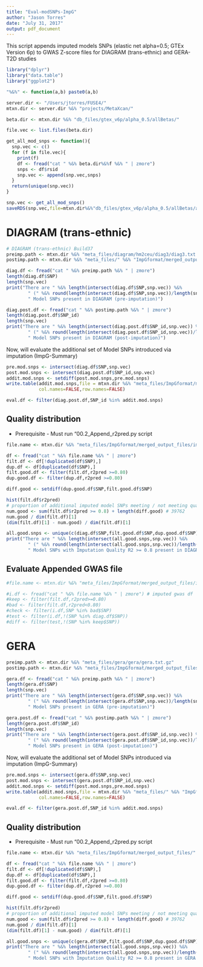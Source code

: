 ```yaml
---
title: "Eval-modSNPs-ImpG"
author: "Jason Torres"
date: "July 31, 2017"
output: pdf_document
---
```


This script appends imputed models SNPs (elastic net alpha=0.5; GTEx Version 6p) to GWAS Z-score files for DIAGRAM (trans-ethnic) and GERA-T2D studies 


```r

library("dplyr")
library("data.table")
library("ggplot2")

"%&%" <- function(a,b) paste0(a,b)

server.dir <- "/Users/jtorres/FUSE4/"
mtxn.dir <- server.dir %&% "projects/MetaXcan/"

beta.dir <- mtxn.dir %&% "db_files/gtex_v6p/alpha_0.5/allBetas/"

```



```r

file.vec <- list.files(beta.dir)

get_all_mod_snps <- function(){
  snp.vec <- c()
  for (f in file.vec){
    print(f)
    df <- fread("cat " %&% beta.dir%&%f %&% " | zmore")
    snps <- df$rsid
    snp.vec <- append(snp.vec,snps)
  }
  return(unique(snp.vec))
}

snp.vec <- get_all_mod_snps()
saveRDS(snp.vec,file=mtxn.dir%&%"db_files/gtex_v6p/alpha_0.5/allBetas/all_tw_modSNPs.RDS")
```


# DIAGRAM (trans-ethnic) 

```r

# DIAGRAM (trans-ethnic) Build37
preimp.path <- mtxn.dir %&% "meta_files/diagram/hm2ceu/diag3/diag3.txt.gz" 
postimp.path <- mtxn.dir %&% "meta_files/" %&% "ImpGformat/merged_output_files/" %&% "impG_DIAGRAM/file/merged.imz.gz"

```



```r

diag.df <- fread("cat " %&% preimp.path %&% " | zmore")
length(diag.df$SNP)
length(snp.vec)
print("There are " %&% length(intersect(diag.df$SNP,snp.vec)) %&% 
        " (" %&% round(length(intersect(diag.df$SNP,snp.vec))/length(snp.vec),3) %&% ")" %&% 
        " Model SNPs present in DIAGRAM (pre-imputation)")
```


```r

diag.post.df <- fread("cat " %&% postimp.path %&% " | zmore")
length(diag.post.df$SNP_id)
length(snp.vec)
print("There are " %&% length(intersect(diag.post.df$SNP_id,snp.vec)) %&% 
        " (" %&% round(length(intersect(diag.post.df$SNP_id,snp.vec))/length(snp.vec),3) %&% ")" %&% 
        " Model SNPs present in DIAGRAM (post-imputation)")
```

Now, will evaluate the additional set of Model SNPs introduced via imputation (ImpG-Summary)

```r

pre.mod.snps <- intersect(diag.df$SNP,snp.vec)
post.mod.snps <- intersect(diag.post.df$SNP_id,snp.vec)
addit.mod.snps <- setdiff(post.mod.snps,pre.mod.snps)
write.table(addit.mod.snps,file = mtxn.dir %&% "meta_files/ImpGformat/merged_output_files/" %&% "impG_DIAGRAM/model-snps-gained_gtexV6p.txt",sep="\t",quote = FALSE, 
            col.names=FALSE,row.names=FALSE)

eval.df <- filter(diag.post.df,SNP_id %in% addit.mod.snps)


```

## Quality distribution 

* Prerequisite - Must run "00.2\_Append_r2pred.py script 

```r

file.name <- mtxn.dir %&% "meta_files/ImpGformat/merged_output_files/impG_DIAGRAM/" %&% "model-snps-gained_gtexV6p_DIAGRAM.txt.gz"

df <- fread("cat " %&% file.name %&% " | zmore")
filt.df <- df[!duplicated(df$SNP),]
dup.df <- df[duplicated(df$SNP),]
filt.good.df <- filter(filt.df,r2pred >=0.80)
dup.good.df <- filter(dup.df,r2pred >=0.80)

diff.good <- setdiff(dup.good.df$SNP,filt.good.df$SNP)

hist(filt.df$r2pred)
# proportion of additional imputed model SNPs meeting / not meeting quality threshold of 0.80 
num.good <- sum(filt.df$r2pred >= 0.8) + length(diff.good) # 39762
num.good / dim(filt.df)[1]
(dim(filt.df)[1] - num.good) / dim(filt.df)[1]

all.good.snps <- unique(c(diag.df$SNP,filt.good.df$SNP,dup.good.df$SNP))
print("There are " %&% length(intersect(all.good.snps,snp.vec)) %&% 
        " (" %&% round(length(intersect(all.good.snps,snp.vec))/length(snp.vec),3) %&% ")" %&% 
        " Model SNPs with Imputation Quality R2 >= 0.8 present in DIAGRAM (post-imputation)")

```

## Evaluate Appended GWAS file 


```r

#file.name <- mtxn.dir %&% "meta_files/ImpGformat/merged_output_files/impG_DIAGRAM/" %&% "gwas_file/diag3.z.impG_0.8.gtexV6p.txt.gz"

#i.df <- fread("cat " %&% file.name %&% " | zmore") # imputed gwas df 
#keep <- filter(filt.df,r2pred>=0.80)
#bad <- filter(filt.df,r2pred<0.80)
#check <- filter(i.df,SNP %in% bad$SNP)
#test <- filter(i.df,!(SNP %in% diag.df$SNP))
#diff <- filter(test,!(SNP %in% keep$SNP))

```



# GERA 

```r

preimp.path <- mtxn.dir %&% "meta_files/gera/gera/gera.txt.gz" 
postimp.path <- mtxn.dir %&% "meta_files/ImpGformat/merged_output_files/impG_GERA/file/merged.imz.gz"

```


```r

gera.df <- fread("cat " %&% preimp.path %&% " | zmore")
length(gera.df$SNP)
length(snp.vec)
print("There are " %&% length(intersect(gera.df$SNP,snp.vec)) %&% 
        " (" %&% round(length(intersect(gera.df$SNP,snp.vec))/length(snp.vec),3) %&% ")" %&% 
        " Model SNPs present in GERA (pre-imputation)")
```


```r

gera.post.df <- fread("cat " %&% postimp.path %&% " | zmore")
length(gera.post.df$SNP_id)
length(snp.vec)
print("There are " %&% length(intersect(gera.post.df$SNP_id,snp.vec)) %&% 
        " (" %&% round(length(intersect(gera.post.df$SNP_id,snp.vec))/length(snp.vec),3) %&% ")" %&% 
        " Model SNPs present in GERA (post-imputation)")
```

Now, will evaluate the additional set of Model SNPs introduced via imputation (ImpG-Summary)

```r

pre.mod.snps <- intersect(gera.df$SNP,snp.vec)
post.mod.snps <- intersect(gera.post.df$SNP_id,snp.vec)
addit.mod.snps <- setdiff(post.mod.snps,pre.mod.snps)
write.table(addit.mod.snps,file = mtxn.dir %&% "meta_files/" %&% "ImpGformat/merged_output_files/" %&%  "impG_GERA/model-snps-gained_gtexV6p.txt",sep="\t",quote = FALSE, 
            col.names=FALSE,row.names=FALSE)

eval.df <- filter(gera.post.df,SNP_id %in% addit.mod.snps)


```


## Quality distribution 

* Prerequisite - Must run "00.2\_Append_r2pred.py script  

```r

file.name <- mtxn.dir %&% "meta_files/ImpGformat/merged_output_files/" %&% "impG_GERA/model-snps-gained_gtexV6p_GERA.txt.gz"

df <- fread("cat " %&% file.name %&% " | zmore")
filt.df <- df[!duplicated(df$SNP),]
dup.df <- df[duplicated(df$SNP),]
filt.good.df <- filter(filt.df,r2pred >=0.80)
dup.good.df <- filter(dup.df,r2pred >=0.80)

diff.good <- setdiff(dup.good.df$SNP,filt.good.df$SNP)

hist(filt.df$r2pred)
# proportion of additional imputed model SNPs meeting / not meeting quality threshold of 0.80 
num.good <- sum(filt.df$r2pred >= 0.8) + length(diff.good) # 39762
num.good / dim(filt.df)[1]
(dim(filt.df)[1] - num.good) / dim(filt.df)[1]

all.good.snps <- unique(c(gera.df$SNP,filt.good.df$SNP,dup.good.df$SNP))
print("There are " %&% length(intersect(all.good.snps,snp.vec)) %&% 
        " (" %&% round(length(intersect(all.good.snps,snp.vec))/length(snp.vec),3) %&% ")" %&% 
        " Model SNPs with Imputation Quality R2 >= 0.8 present in GERA (post-imputation)")

```


